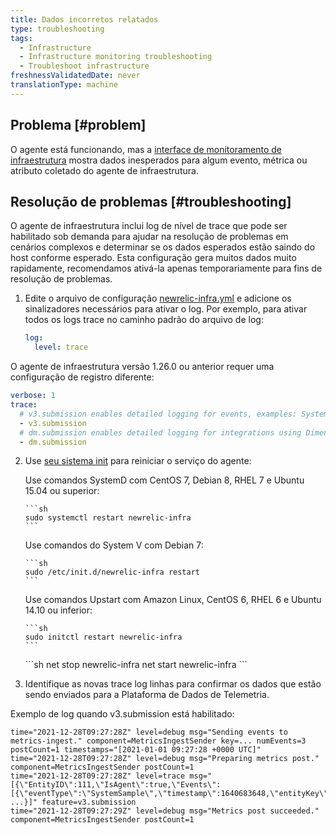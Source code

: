 ```yaml
---
title: Dados incorretos relatados
type: troubleshooting
tags:
  - Infrastructure
  - Infrastructure monitoring troubleshooting
  - Troubleshoot infrastructure
freshnessValidatedDate: never
translationType: machine
---
```


## Problema [#problem]

O agente está funcionando, mas a [interface de monitoramento de infraestrutura](/docs/infrastructure/infrastructure-ui-pages/infra-hosts-ui-page) mostra dados inesperados para algum evento, métrica ou atributo coletado do agente de infraestrutura.

## Resolução de problemas [#troubleshooting]

O agente de infraestrutura inclui log de nível de trace que pode ser habilitado sob demanda para ajudar na resolução de problemas em cenários complexos e determinar se os dados esperados estão saindo do host conforme esperado. Esta configuração gera muitos dados muito rapidamente, recomendamos ativá-la apenas temporariamente para fins de resolução de problemas.

1. Edite o arquivo de configuração [newrelic-infra.yml](/docs/infrastructure/install-infrastructure-agent/configuration/infrastructure-agent-configuration-settings/#logging-variables) e adicione os sinalizadores necessários para ativar o log. Por exemplo, para ativar todos os logs trace no caminho padrão do arquivo de log:

   ```yml
   log:
     level: trace
   ```

O agente de infraestrutura versão 1.26.0 ou anterior requer uma configuração de registro diferente:

```yml
verbose: 1
trace: 
  # v3.submission enables detailed logging for events, examples: SystemSample, NetworkSample, etc.
  - v3.submission
  # dm.submission enables detailed logging for integrations using Dimensional Metric format. 
  - dm.submission
```

2. Use [seu sistema init](/docs/infrastructure/new-relic-infrastructure/configuration/start-stop-restart-check-infrastructure-agent-status#init-system) para reiniciar o serviço do agente:

   <CollapserGroup>
     <Collapser id="systemd-verify-status" title="Reinicie o agente com SystemD">
       Use comandos SystemD com CentOS 7, Debian 8, RHEL 7 e Ubuntu 15.04 ou superior:

       ```sh
       sudo systemctl restart newrelic-infra
       ```
     </Collapser>

     <Collapser id="systemv-verify-status" title="Reinicie o agente com System V">
       Use comandos do System V com Debian 7:

       ```sh
       sudo /etc/init.d/newrelic-infra restart
       ```
     </Collapser>

     <Collapser id="upstart-verify-status" title="Reinicie o agente com Upstart">
       Use comandos Upstart com Amazon Linux, CentOS 6, RHEL 6 e Ubuntu 14.10 ou inferior:

       ```sh
       sudo initctl restart newrelic-infra
       ```
     </Collapser>

     <Collapser id="windows-verify-status" title="Reinicie o agente no Windows">
       ```sh
       net stop newrelic-infra
       net start newrelic-infra
       ```
     </Collapser>
   </CollapserGroup>

3. Identifique as novas trace log linhas para confirmar os dados que estão sendo enviados para a Plataforma de Dados de Telemetria.

Exemplo de log quando v3.submission está habilitado:

```log
time="2021-12-28T09:27:28Z" level=debug msg="Sending events to metrics-ingest." component=MetricsIngestSender key=... numEvents=3 postCount=1 timestamps="[2021-01-01 09:27:28 +0000 UTC]"
time="2021-12-28T09:27:28Z" level=debug msg="Preparing metrics post." component=MetricsIngestSender postCount=1
time="2021-12-28T09:27:28Z" level=trace msg="[{\"EntityID\":111,\"IsAgent\":true,\"Events\":[{\"eventType\":\"SystemSample\",\"timestamp\":1640683648,\"entityKey\":\"...\",\"cpuPercent\":0.2004008016032026, ...}]" feature=v3.submission
time="2021-12-28T09:27:29Z" level=debug msg="Metrics post succeeded." component=MetricsIngestSender postCount=1
```